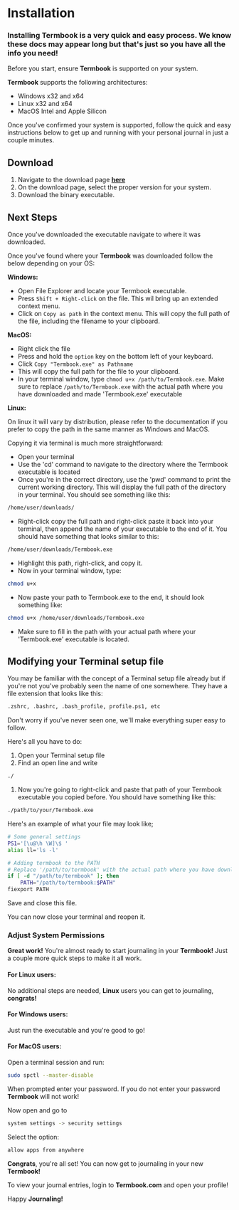 # **Installation** 

### Installing **Termbook** is a very quick and easy process. We know these docs may appear long but that's just so you have all the info you need!

Before you start, ensure **Termbook** is supported on your system.  

**Termbook** supports the following architectures:

- Windows x32 and x64
- Linux x32 and x64
- MacOS Intel and Apple Silicon  

Once you've confirmed your system is supported, follow the quick and easy instructions below to get up and running with your personal journal in just a couple minutes.  

## **Download**  
1. Navigate to the download page **[here](http://localhost:3000/downloads)**
2. On the download page, select the proper version for your system. 
3. Download the binary executable.  

## **Next Steps**  

Once you've downloaded the executable navigate to where it was downloaded. 

Once you've found where your **Termbook** was downloaded follow the below depending on your OS:

**Windows:**
- Open File Explorer and locate your Termbook executable.
- Press ```Shift + Right-click``` on the file. This wil bring up an extended context menu.
- Click on ```Copy as path``` in the context menu. This will copy the full path of the file, including the filename to your clipboard.

**MacOS:**
- Right click the file
- Press and hold the ```option``` key on the bottom left of your keyboard.
- Click ```Copy "Termbook.exe" as Pathname```
- This will copy the full path for the file to your clipboard.
- In your terminal window, type ```chmod u+x /path/to/Termbook.exe```. Make sure to replace ```/path/to/Termbook.exe``` with the actual path where you have downloaded and made 'Termbook.exe' executable
  
**Linux:**  

On linux it will vary by distribution, please refer to the documentation if you prefer to copy the path in the same manner as Windows and MacOS. 

Copying it via terminal is much more straightforward:
- Open your terminal
- Use the 'cd' command to navigate to the directory where the Termbook executable is located
- Once you're in the correct directory, use the 'pwd' command to print the current working directory. This will display the full path of the directory in your terminal. You should see something like this:
```bash 
/home/user/downloads/
```
- Right-click copy the full path and right-click paste it back into your terminal, then append the name of your executable to the end of it. You should have something that looks similar to this:
```bash
/home/user/downloads/Termbook.exe
```
- Highlight this path, right-click, and copy it.
- Now in your terminal window, type: 
```bash
chmod u+x
```
- Now paste your path to Termbook.exe to the end, it should look something like:
```bash
chmod u+x /home/user/downloads/Termbook.exe
```
- Make sure to fill in the path with your actual path where your 'Termbook.exe' executable is located.

## Modifying your Terminal setup file  

You may be familiar with the concept of a Terminal setup file already but if you're not you've probably seen the name of one somewhere. They have a file extension that looks like this:  
```bash
.zshrc, .bashrc, .bash_profile, profile.ps1, etc
``` 

Don't worry if you've never seen one, we'll make everything super easy to follow.  

Here's all you have to do:  
1. Open your Terminal setup file
2. Find an open line and write 
```bash
./
```
1. Now you're going to right-click and paste that path of your Termbook executable you copied before. You should have something like this:
```bash
./path/to/your/Termbook.exe
```

Here's an example of what your file may look like;
```bash
# Some general settings
PS1='[\u@\h \W]\$ '
alias ll='ls -l'

# Adding termbook to the PATH
# Replace '/path/to/termbook' with the actual path where you have downloaded and made 'termbook' executable
if [ -d "/path/to/termbook" ]; then
    PATH="/path/to/termbook:$PATH"
fiexport PATH
```  

Save and close this file.

You can now close your terminal and reopen it.

### **Adjust System Permissions** 

**Great work!** You're almost ready to start journaling in your **Termbook!** Just a couple more quick steps to make it all work.

#### For **Linux** users:
No additional steps are needed, **Linux** users you can get to journaling, **congrats!**  

#### For **Windows** users:  
Just run the executable and you're good to go!  


#### For **MacOS** users:  

Open a terminal session and run:
```bash
sudo spctl --master-disable
``` 

When prompted enter your password. If you do not enter your password **Termbook** will not work!  

Now open and go to 
```bash
system settings -> security settings
``` 
Select the option: 
```bash
allow apps from anywhere
```

**Congrats**, you're all set! You can now get to journaling in your new **Termbook!**

To view your journal entries, login to **Termbook.com** and open your profile!

Happy **Journaling!**